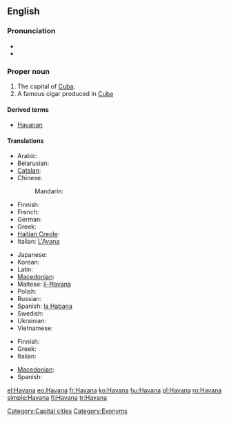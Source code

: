 {{wikipedia}}
==English==

===Pronunciation===
* {{IPA|/həˈvænə/}}
* {{rhymes|ænə}}

===Proper noun===
{{en-proper noun}}

# The capital of [[Cuba]].
# A famous cigar produced in [[Cuba]]

====Derived terms====
* [[Havanan]]

====Translations====
{{trans-top|capital}}
* Arabic: {{t|ar|هافانا|f|tr=hafaanaa, havaanaa}}
* Belarusian: {{t|be|Гавана|f|tr=Havána|xs=Belarusian}}
* [[Catalan]]: {{t|ca|L'Havana}}
* Chinese:
*: Mandarin: {{t|cmn|哈瓦那|tr=Hāwǎnà|sc=Hani}}
* Finnish: {{t+|fi|Havanna}}
* French: {{t+|fr|La Havane|f}}
* German: {{t+|de|Havanna|f}}
* Greek: {{t+|el|Αβάνα|f}}
* [[Haitian Creole]]: {{tø|ht|La Av&agrave;n}}
* Italian: [[L'Avana]] {{f}}
{{trans-mid}}
* Japanese: {{t|ja|ハバナ|tr=Habana}}
* Korean: {{t-|ko|아바나|f|sc=Hang}}
* Latin: {{t-|la|Avana}}
* [[Macedonian]]: {{t|mk|Хавана|f|tr=Havána}}
* Maltese: [[il-Ħavana]]
* Polish: {{t+|pl|Hawana|f}}
* Russian: {{t|ru|Гавана|f|tr=Gavána}}
* Spanish: [[la Habana]] {{f}}
* Swedish: {{t-|sv|Havanna}}
* Ukrainian: {{t|uk|Гавана|f|tr=Havána|xs=Ukrainian}}
* Vietnamese: {{t|vi|La Habana|xs=Vietnamese}}
{{trans-bottom}}

{{trans-top|cigar}}
* Finnish: {{t-|fi|havannalainen}}
* Greek: {{t-|el|πούρα Αβάνας}}
* Italian: {{t+|it|avana|m}}
{{trans-mid}}
* [[Macedonian]]: {{t|mk|хаванска пура|f|tr=hávanska púra}}
* Spanish: {{t+|es|habano|m}}
{{trans-bottom}}

[[Category:Capital cities]]
[[Category:Exonyms]]

[[el:Havana]]
[[eo:Havana]]
[[fr:Havana]]
[[ko:Havana]]
[[hu:Havana]]
[[pl:Havana]]
[[ro:Havana]]
[[simple:Havana]]
[[fi:Havana]]
[[tr:Havana]]